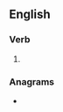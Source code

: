 ==English==

===Verb===
{{head|en|present participle}}

# {{present participle of|bemire|lang=en|nocat=1}}

===Anagrams===
* {{anagrams|en|a=begiimnr|beriming}}